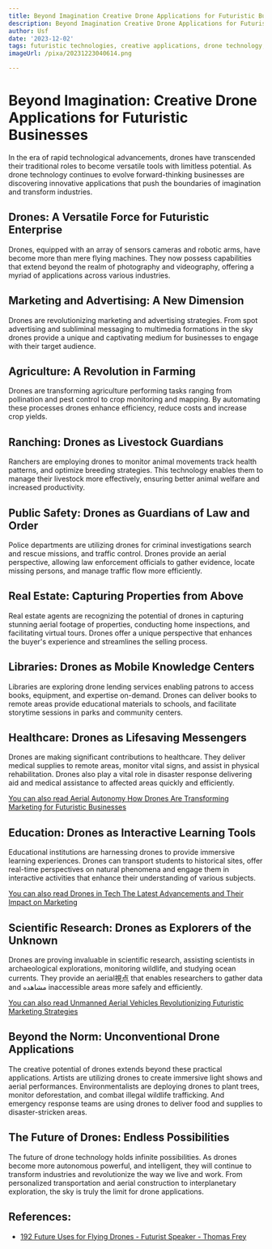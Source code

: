 ```yaml
---
title: Beyond Imagination Creative Drone Applications for Futuristic Businesses
description: Beyond Imagination Creative Drone Applications for Futuristic Businesses
author: Usf
date: '2023-12-02'
tags: futuristic technologies, creative applications, drone technology, business innovation,  AI
imageUrl: /pixa/20231223040614.png

---
```

# Beyond Imagination: Creative Drone Applications for Futuristic Businesses

In the era of rapid technological  advancements, drones have transcended their traditional  roles to become  versatile tools with limitless potential. As drone technology continues to evolve forward-thinking businesses  are discovering innovative  applications that push the boundaries of imagination and transform  industries.

## Drones: A Versatile Force for Futuristic Enterprise

Drones,  equipped with an array of sensors cameras and robotic arms, have become more than mere flying machines. They now possess capabilities that extend beyond the realm of photography and videography, offering a myriad of applications across various industries.

## Marketing and Advertising:  A New Dimension

Drones are revolutionizing marketing and advertising strategies. From spot advertising and subliminal messaging to multimedia formations in  the sky drones provide a unique and captivating medium for businesses to engage with  their  target audience.

## Agriculture: A Revolution in Farming

Drones are transforming agriculture performing tasks  ranging from pollination and pest control to crop monitoring and mapping. By automating these processes drones enhance efficiency, reduce costs and increase crop  yields.

## Ranching:  Drones as Livestock Guardians

Ranchers are employing drones to monitor animal movements track health patterns, and optimize breeding strategies. This technology enables them to manage their livestock more effectively, ensuring better animal welfare and increased productivity.

##  Public Safety: Drones  as Guardians of Law and Order

Police departments are utilizing drones for criminal investigations  search and rescue missions, and traffic control. Drones provide an aerial perspective, allowing law enforcement officials to  gather evidence, locate missing persons, and manage  traffic flow more efficiently.

## Real Estate: Capturing Properties from Above

Real estate agents are recognizing the potential of drones in capturing stunning  aerial footage of properties, conducting  home  inspections, and facilitating virtual tours.  Drones  offer a unique perspective  that enhances  the buyer's experience and streamlines the selling  process.

## Libraries: Drones as Mobile Knowledge Centers

Libraries are exploring drone lending services enabling patrons to access  books, equipment, and expertise on-demand. Drones can deliver  books to remote areas provide educational materials to schools, and facilitate storytime sessions  in parks and community centers.

## Healthcare: Drones as Lifesaving Messengers

Drones  are making significant contributions to  healthcare. They deliver medical supplies to remote areas, monitor vital signs, and assist in physical rehabilitation. Drones also play a vital role in disaster response delivering aid and medical assistance to affected areas quickly and efficiently.

[You can also read Aerial Autonomy How Drones Are Transforming Marketing for Futuristic Businesses](Aerial%20Autonomy%20How%20Drones%20Are%20Transforming%20Marketing%20for%20Futuristic%20Businesses)


## Education: Drones as Interactive Learning Tools

Educational institutions are harnessing drones to provide immersive learning experiences. Drones can transport students  to historical sites,  offer real-time  perspectives on natural phenomena and engage them in interactive activities that enhance their understanding of  various subjects.

[You can also read Drones in Tech The Latest Advancements  and Their Impact on Marketing](Drones%20in%20Tech%20The%20Latest%20Advancements%20and%20Their%20Impact%20on%20Marketing)


##  Scientific Research: Drones as Explorers of  the Unknown

Drones are proving invaluable in scientific research, assisting scientists in archaeological explorations, monitoring  wildlife, and studying ocean currents. They  provide  an aerial視点  that enables  researchers to gather data and مشاهده inaccessible areas more safely and efficiently.

[You can also read Unmanned Aerial Vehicles Revolutionizing Futuristic Marketing Strategies](Unmanned%20Aerial%20Vehicles%20Revolutionizing%20Futuristic%20Marketing%20Strategies)


## Beyond the Norm: Unconventional Drone Applications

The creative potential of drones  extends beyond these practical applications. Artists are utilizing drones to create immersive  light  shows and  aerial performances. Environmentalists are deploying drones to plant trees, monitor deforestation, and  combat illegal  wildlife trafficking. And emergency  response teams are using drones to deliver food and  supplies to disaster-stricken areas.

## The Future of Drones: Endless Possibilities

The  future of  drone technology  holds  infinite possibilities.  As drones become more autonomous powerful, and intelligent, they will continue  to transform industries and revolutionize the way we live and work. From personalized transportation and aerial construction to interplanetary exploration, the sky is truly the limit  for  drone applications.

## References:
- [192 Future Uses for Flying Drones - Futurist Speaker - Thomas Frey](https://futuristspeaker.com/business-trends/192-future-uses-for-flying-drones/)
